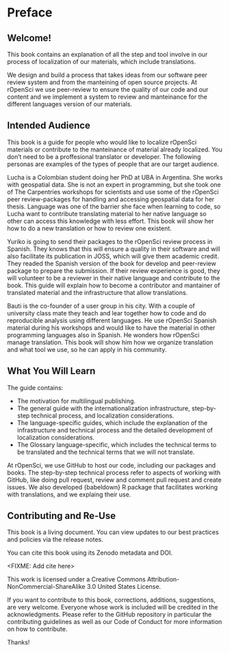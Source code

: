# Preface {.unnumbered}

## Welcome! 

This book contains an explanation of all the step and tool involve in our process of localization of our materials, which include translations.

We design and build a process that takes ideas from our software peer review system and from the manteining of open source projects.  At rOpenSci we use peer-review to ensure the quality of our code and our content and we implement a system to review and manteinance for the different languages version of our materials.

## Intended Audience

This book is a guide for people who would like to localize rOpenSci materials or contribute to the manteinance of material already localized.  You don't need to be a proffesional translator or developer.  The following personas are examples of the types of people that are our target audience.

Lucha
  is a Colombian student doing her PhD at UBA in Argentina. She works with geospatial data. She is not an expert in programming, but she took one of The Carpentries workshops for scientists and use some of the rOpenSci peer review-packages for handling and accessing geospatial data for her thesis.
  Language was one of the barrier she face when learning to code, so Lucha want to contribute translating material to her native language so other can access this knowledge with less effort. This book will show her how to do a new translation or how to review one existent. 
  
Yuriko
  is going to send their packages to the rOpenSci review process in Spanish. They knows that this will ensure a quality in their software and will also facilitate its publication in JOSS, which will give them academic credit. They readed the Spanish version of the book for develop and peer-review package to prepare the submission. If their review experience is good, they will volunteer to be a reviewer in their native language and contribute to the book. This guide will explain how to become a contributor and mantainer of translated material and the infrastructure that allow translations.

Bauti
  is the co-founder of a user group in his city.  With a couple of university class mate they teach and lear together how to code and do reproducible analysis using different languages.  He use rOpenSci Spanish material during his workshops and would like to have the material in other programming languages also in Spanish. He wonders how rOpenSci manage translation. This book will show him how we organize translation and what tool we use, so he can apply in his community.   

## What You Will Learn

The guide contains:

- The motivation for multilingual publishing.
- The general guide with the internationalization infrastructure, step-by-step technical process, and localization considerations.
- The language-specific guides, which include the explanation of the infrastructure and technical process and the detailed development of localization considerations.
- The Glossary language-specific, which includes the technical terms to be translated and the technical terms that we will not translate.

At rOpenSci, we use GitHub to host our code, including our packages and books. The step-by-step technical process refer to aspects of working with GitHub, like doing pull request, review and comment pull request and create issues. We also developed {babeldown} R package that facilitates working with translations, and we explaing their use.  

## Contributing and Re-Use

This book is a living document. You can view updates to our best practices and policies via the release notes.

You can cite this book using its Zenodo metadata and DOI.

<FIXME: Add cite here>

This work is licensed under a Creative Commons Attribution-NonCommercial-ShareAlike 3.0 United States License.

If you want to contribute to this book, corrections, additions, suggestions, are very welcome. Everyone whose work is included will be credited in the acknowledgments. Please refer to the GitHub repository in particular the contributing guidelines as well as our Code of Conduct for more information on how to contribute.

Thanks!
